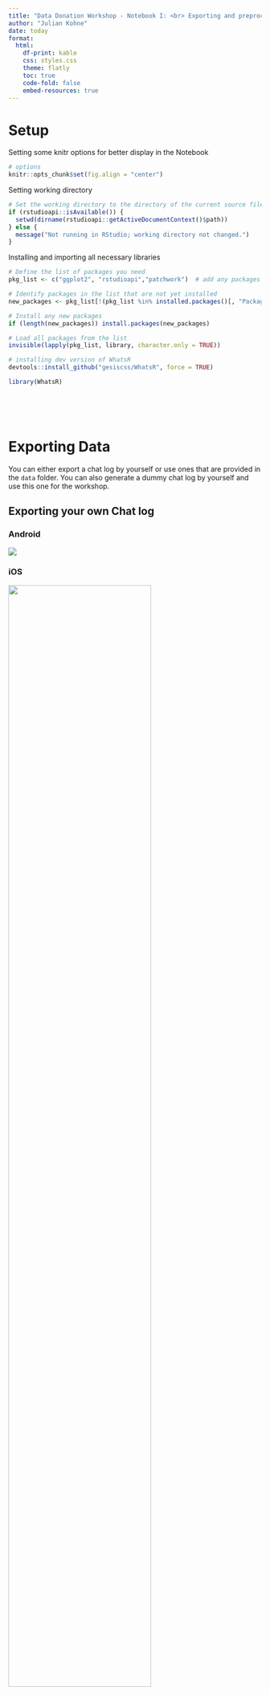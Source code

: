 ```yaml
---
title: "Data Donation Workshop - Notebook I: <br> Exporting and preprocessing WhatsApp Chat Logs"
author: "Julian Kohne"
date: today
format:
  html:
    df-print: kable
    css: styles.css
    theme: flatly      
    toc: true          
    code-fold: false
    embed-resources: true
---
```


# Setup

Setting some knitr options for better display in the Notebook
```r
# options
knitr::opts_chunk$set(fig.align = "center")
```

Setting working directory
```r
# Set the working directory to the directory of the current source file
if (rstudioapi::isAvailable()) {
  setwd(dirname(rstudioapi::getActiveDocumentContext()$path))
} else {
  message("Not running in RStudio; working directory not changed.")
}

```

Installing and importing all necessary libraries
```r
# Define the list of packages you need
pkg_list <- c("ggplot2", "rstudioapi","patchwork")  # add any packages you need

# Identify packages in the list that are not yet installed
new_packages <- pkg_list[!(pkg_list %in% installed.packages()[, "Package"])]

# Install any new packages
if (length(new_packages)) install.packages(new_packages)

# Load all packages from the list
invisible(lapply(pkg_list, library, character.only = TRUE))

```

```r
# installing dev version of WhatsR
devtools::install_github("gesiscss/WhatsR", force = TRUE)
```

```r
library(WhatsR)
```

<br><br><br>

# Exporting Data

You can either export a chat log by yourself or use ones that are provided in the `data` folder. You can also generate a dummy chat log by yourself and use this one for the workshop.

## Exporting your own Chat log

::: {.panel-tabset}

### Android

![](../Images/DataExport_Guide_Android.png)

### iOS

![](../Images/WhatsApp_DataExport_iOS.png){width="75%"}
:::

The easiest option is to export your chat log file using the email option. This will send you either a plain .txt file or a zip file containing your chat log file. After downloading the file attachment from the email, you can unzip the file (if necessary) to get access to the .txt file with your chat log.

## Using the provided Chat log(s)

You can find several pre-generated chat logs in the `data` folder. You can use these files for the workshop.

## Generating a dummy chat log

```r

# checking documentation
??create_chatlog

# generating a chat log file [prints to console and to a file]
WhatsR::create_chatlog(
  n_messages = 150,
  n_chatters = 2,
  n_emoji = 50,
  n_diff_emoji = 20,
  n_links = 20,
  n_locations = 5,
  n_smilies = 20,
  n_diff_smilies = 15,
  n_media = 10,
  media_excluded = TRUE,
  n_sdp = 3,
  n_deleted = 5,
  startdate = "01.01.2019",
  enddate = "31.12.2022",
  language = "german",
  time_format = "24h",
  os = "android",
  path = getwd(),
  chatname = "Simulated_WhatsR_chatlog"
  )

```

<br><br><br>

# Chat Log File Structure

The chat log file is saved as a `.txt` file and can be opened with any text editor of your choice. Some good options are:

1. Windows: [Notepad++](https://notepad-plus-plus.org/)

2. MacOS: [TextMate](https://macromates.com/)

3. Linux: [Notepadqq](https://notepadqq.com/s/)


## General Structure

In the most basic form, a chat log file consists of a list of messages with **3 part each**

1. <span class="bg-blue">**Timestamp**</span>: Date and time when the message was sent

2. <span class="bg-green">**Sender Name:**</span> The name or telephone number of the person who sent the message. If the person who exported the message has not
saved the sender in their phone contacts, this will display the senders phone number in this format `+49 1234567890`. If the sender is saved in the
telephone contacts, the corresponding name will be displayed.

3. <span class="bg-yellow">**Message Body:**</span> The message that was send. Includes emoji, smileys, links, locations. For voice or video calls, an indicator is present in the text file. The same is true for sent media files or attached files.

`Example Structure for: Android, German, 24h time format:`

-----

<div class="codeblock">
  <pre>
<span class="bg-blue">01.01.16, 03:14</span> - <span class="bg-green">Janae:</span><span class="bg-yellow"> Duis cum dolor congue posuere dignissim proin :D :D</span>
<span class="bg-blue">01.01.16, 04:38</span> - <span class="bg-green">Kelsee:</span><span class="bg-yellow"> Commodo ullamcorper scelerisque ligula?  🧗🏽‍♂️ 👉</span>
<span class="bg-blue">08.01.16, 10:49</span> - <span class="bg-green">Janae:</span><span class="bg-yellow"> &lt;Videonachricht weggelassen&gt;</span>
<span class="bg-blue">15.01.16, 19:18</span> - <span class="bg-green">Kelsee:</span><span class="bg-yellow"> &lt;Medien ausgeschlossen&gt;</span>
<span class="bg-blue">13.02.16, 10:48</span> - <span class="bg-green">Janae:</span><span class="bg-yellow"> Erat?!
🏃🏽 🤸🏾‍♀</span>
<span class="bg-blue">14.02.16, 09:49</span> - <span class="bg-green">Janae:</span></span><span class="bg-yellow"> Ultricies in pellentesque</span>
  </pre>
</div>

-----

Unfortunately, even though the chat log file looks very well structured at first, there are many factors influencing the exact layout of the file. This can make it difficult to process multiple files coming from different people using different phones and having different settings. The following factors all influence the layout of the chat log file:

- Whether the file was exported with or without media files
- Whether the file exported from an Android or iOS phone
- The language setting of the phone the file was exported from
- The time format setting of the phone the file was exported from

Let's go through these one by one and check the differences!

## With media and without media

As mentioned before, the chat log file can be exported with or without media files. If the file is exported with media files, the chat log file will contain a line containing a media file indicator string and the name of the file. If the file is exported without media files, the chat log file will contain a line indicating that a media file was excluded.

::: {.panel-tabset}

### With media

`Example Structure for: Android, German, 24h time format:`

<div class="codeblock">
  <pre>
06.04.19, 09:14</span> - Frank: Schickst du das Foto von gestern mal? :D :D
06.04.19, 09:38</span> - Bob: KLar! Moment...
06.04.19, 11:18</span> - Bob:<span class="bg-yellow"> ‎IMG-20231223-WA0000.jpg (Datei angehängt)</span>
06.04.19, 11:48</span> - Frank: Und das Video?
06.04.19, 11:49</span> - Bob: Kommt sofort!
06.04.19, 11:49</span> - Frank:</span><span class="bg-yellow"> ‎VID-20231227-WA0002.mp4 (Datei angehängt)</span>
  </pre>
</div>

### Without media

`Example Structure for: Android, German, 24h time format:`

<div class="codeblock">
  <pre>
06.04.19, 09:14</span> - Frank: Schickst du das Foto von gestern mal? :D :D
06.04.19, 09:38</span> - Bob: KLar! Moment...
06.04.19, 11:18</span> - Bob:<span class="bg-yellow"> &lt;Medien ausgeschlossen&gt;</span>
06.04.19, 11:48</span> - Frank: Und das Video?
06.04.19, 11:49</span> - Bob: Kommt sofort!
06.04.19, 11:49</span> - Frank:</span><span class="bg-yellow"> &lt;Medien ausgeschlossen&gt;</span>
  </pre>
</div>


:::

## User vs. System generated messages

WhatsApp adds some information into chat logs as system messages. These are problematic for parsing because they do have a timestamp but not sender. 

`Example Structure for: Android, German, 24h time format:`

<div class="codeblock">
  <pre>
</span><span class="bg-yellow">27.01.19, 18:51 - Nachrichten und Anrufe sind Ende-zu-Ende-verschlüsselt. Niemand außerhalb dieses Chats kann sie lesen oder anhören, nicht einmal WhatsApp. Tippe, um mehr zu erfahren.</span>
06.04.19, 09:14</span> - Frank: Schickst du das Foto von gestern mal? :D :D
06.04.19, 09:38</span> - Bob: KLar! Moment...
06.04.19, 11:18</span> - Bob: &lt;Medien ausgeschlossen&gt;
06.04.19, 11:48</span> - Frank: Und das Video?
06.04.19, 11:49</span> - Bob: Kommt sofort!
06.04.19, 11:49</span> - Frank: &lt;Medien ausgeschlossen&gt;
</span><span class="bg-yellow">06.04.19, 11:49 - Frank hat eine neue Telefonnummer. Tippe, um eine Nachricht zu schreiben oder die neue Nummer hinzuzufügen.</span>
  </pre>
</div>


## Language

The exact strings of media file indiators and system messages differ, depending on the language settings of the exporting phones. This makes
it more difficult to parse data from chat logs exported from phones with different language settings.

::: {.callout-tip}
The language setting of the exporting phone only affects the messages inserted by WhatsApp into the chat.
The actual message content is **always** in the language that the people also write in. This can result in a chat where the
system messages and media indicators are in a different language than the actual chat messages.
:::


::: {.panel-tabset}

### German

`Example Structure for: Android, German, 24h time format:`

<div class="codeblock">
  <pre>
</span><span class="bg-yellow">27.01.19, 18:51 - Nachrichten und Anrufe sind Ende-zu-Ende-verschlüsselt. Niemand außerhalb dieses Chats kann sie lesen oder anhören, nicht einmal WhatsApp. Tippe, um mehr zu erfahren.</span>
06.04.19, 09:14</span> - Frank: Schickst du das Foto von gestern mal? :D :D
06.04.19, 09:38</span> - Bob: KLar! Moment...
06.04.19, 11:18</span> - Bob: &lt;Medien ausgeschlossen&gt;
06.04.19, 11:48</span> - Frank: Und das Video?
06.04.19, 11:49</span> - Bob: Kommt sofort!
06.04.19, 11:49</span> - Frank: &lt;Medien ausgeschlossen&gt;
</span><span class="bg-yellow">06.04.19, 11:49 - Frank hat eine neue Telefonnummer. Tippe, um eine Nachricht zu schreiben oder die neue Nummer hinzuzufügen.</span>
  </pre>
</div>

### English

`Example Structure for: Android, English, 24h time format:`

<div class="codeblock">
  <pre>
</span><span class="bg-yellow">27.01.19, 18:51 - Messages and calls are end-to-end encrypted. No one outside of this chat, not even WhatsApp, can read or listen to them.</span>
06.04.19, 09:14</span> - Frank: Schickst du das Foto von gestern mal? :D :D
06.04.19, 09:38</span> - Bob: KLar! Moment...
06.04.19, 11:18</span> - Bob: &lt;media omitted&gt;
06.04.19, 11:48</span> - Frank: Und das Video?
06.04.19, 11:49</span> - Bob: Kommt sofort!
06.04.19, 11:49</span> - Frank: &lt;media omitted&gt;
</span><span class="bg-yellow">06.04.19, 11:49 - Frank changed their phone number to a new number. Tap to message or add the new number.</span>
  </pre>
</div>

:::

### Media file indicators

::: {.panel-tabset}

### German

`Example Structure for: Android, German, 24h time format:`

<div class="codeblock">
  <pre>
</span>27.01.19, 18:51 - Nachrichten und Anrufe sind Ende-zu-Ende-verschlüsselt. Niemand außerhalb dieses Chats kann sie lesen oder anhören, nicht einmal WhatsApp. Tippe, um mehr zu erfahren.
06.04.19, 09:14</span> - Frank: Schickst du das Foto von gestern mal? :D :D
06.04.19, 09:38</span> - Bob: KLar! Moment...
06.04.19, 11:18</span> - Bob: <span class="bg-yellow">&lt;Medien ausgeschlossen&gt;</span>
06.04.19, 11:48</span> - Frank: Und das Video?
06.04.19, 11:49</span> - Bob: Kommt sofort!
06.04.19, 11:49</span> - Frank: <span class="bg-yellow">&lt;Medien ausgeschlossen&gt;</span>
06.04.19, 11:49 - Frank hat eine neue Telefonnummer. Tippe, um eine Nachricht zu schreiben oder die neue Nummer hinzuzufügen.
  </pre>
</div>

### English

`Example Structure for: Android, English, 24h time format:`

<div class="codeblock">
  <pre>
</span>27.01.19, 18:51 - Messages and calls are end-to-end encrypted. No one outside of this chat, not even WhatsApp, can read or listen to them.
06.04.19, 09:14</span> - Frank: Schickst du das Foto von gestern mal? :D :D
06.04.19, 09:38</span> - Bob: KLar! Moment...
06.04.19, 11:18</span> - Bob: <span class="bg-yellow">&lt;media omitted&gt;</span>
06.04.19, 11:48</span> - Frank: Und das Video?
06.04.19, 11:49</span> - Bob: Kommt sofort!
06.04.19, 11:49</span> - Frank: <span class="bg-yellow">&lt;media omitted&gt;</span>
06.04.19, 11:49 - Frank changed their phone number to a new number. Tap to message or add the new number.
  </pre>
</div>

:::

## AM/PM vs. 24h format

The timestamps in the exported chat logs depend on the date and time settings of the exporting phone. The most common formats are the 24h format and the AM/PM format. The 24h format is more common in Europe, while the AM/PM format is more common in the US.

::: {.panel-tabset}

### 24h format

`Example Structure for: Android, German, 24h time format:`

<div class="codeblock">
  <pre>
<span class="bg-yellow">27.01.19, 18:51</span> - Nachrichten und Anrufe sind Ende-zu-Ende-verschlüsselt. Niemand außerhalb dieses Chats kann sie lesen oder anhören, nicht einmal WhatsApp. Tippe, um mehr zu erfahren.
<span class="bg-yellow">06.04.19, 09:14</span> - Frank: Schickst du das Foto von gestern mal? :D :D
<span class="bg-yellow">06.04.19, 09:38</span> - Bob: KLar! Moment...
<span class="bg-yellow">06.04.19, 11:18</span> - Bob: &lt;Medien ausgeschlossen&gt;
<span class="bg-yellow">06.04.19, 11:48</span> - Frank: Und das Video?
<span class="bg-yellow">06.04.19, 11:49</span> - Bob: Kommt sofort!
<span class="bg-yellow">06.04.19, 11:49</span> - Frank: &lt;Medien ausgeschlossen&gt;
<span class="bg-yellow">06.04.19, 11:49</span> - Frank hat eine neue Telefonnummer. Tippe, um eine Nachricht zu schreiben oder die neue Nummer hinzuzufügen.
  </pre>
</div>

### AM/PM format

`Example Structure for: Android, German, am/pm time format:`

<div class="codeblock">
  <pre>
<span class="bg-yellow">27.01.19, 06:51 PM</span> - Nachrichten und Anrufe sind Ende-zu-Ende-verschlüsselt. Niemand außerhalb dieses Chats kann sie lesen oder anhören, nicht einmal WhatsApp. Tippe, um mehr zu erfahren.
<span class="bg-yellow">06.04.19, 09:14 PM</span> - Frank: Schickst du das Foto von gestern mal? :D :D
<span class="bg-yellow">06.04.19, 09:38 PM</span> - Bob: KLar! Moment...
<span class="bg-yellow">06.04.19, 11:18 PM</span> - Bob: &lt;media omitted&gt;
<span class="bg-yellow">06.04.19, 11:48 PM</span> - Frank: Und das Video?
<span class="bg-yellow">06.04.19, 11:49 PM</span> - Bob: Kommt sofort!
<span class="bg-yellow">06.04.19, 11:49 PM</span> - Frank: &lt;media omitted&gt;
<span class="bg-yellow">06.04.19, 11:49 PM</span> - Frank hat eine neue Telefonnummer. Tippe, um eine Nachricht zu schreiben oder die neue Nummer hinzuzufügen.
  </pre>
</div>

:::



## Android vs. iOS

Unfortunately, chats exported from Android and iOS phones have different structures with respect to multiple features. The following are some of the differences:

### Timestamps

For both phones, the timestamp depends mainly on the setting of the exporting phone. The most frequent formats chosen are the 24h format and the AM/PM format. The 24h format is more common in Europe, while the AM/PM format is more common in the US. However, even for the same timestamps, iOS and Android can have different formattings. For example, the following timestamps are the same but formatted differently:

::: {.panel-tabset}

### Android

`Example Structure for: Android, English, 24h time format:`

<div class="codeblock">
  <pre>
<span class="bg-yellow">06.04.19, 09:14</span> - Frank: Hi Bob, how are you doing?
<span class="bg-yellow">06.04.19, 09:38</span> - Bob: Fine, how about you?
<span class="bg-yellow">06.04.19, 11:18</span> - Bob: Did you see the game yesterday?
<span class="bg-yellow">06.04.19, 11:48</span> - Frank: Yes!! What a great overtime finish!
<span class="bg-yellow">06.04.19, 11:49</span> - Bob: For real! I was so nervous!
<span class="bg-yellow">06.04.19, 10:49</span> - Frank: Wanna go to the stadium next time?
  </pre>
</div>

### iOS

`Example Structure for: iOS, English, 24h time format:`

<div class="codeblock">
  <pre>
<span class="bg-yellow">06.04.19, 09:14:23</span> - Frank: Hi Bob, how are you doing?
<span class="bg-yellow">06.04.19, 09:38:16</span> - Bob: Fine, how about you?
<span class="bg-yellow">06.04.19, 11:18:01</span> - Bob: Did you see the game yesterday?
<span class="bg-yellow">06.04.19, 11:48:56</span> - Frank: Yes!! What a great overtime finish!
<span class="bg-yellow">06.04.19, 11:49:33</span> - Bob: For real! I was so nervous!
<span class="bg-yellow">06.04.19, 10:49:12</span> - Frank: Wanna go to the stadium next time?
  </pre>
</div>

:::

As you can see, Chats exported from iPhones in 24h format have seconds in the timestamp, while chats exported from Android phones do not. This is a small difference but can cause problems when parsing the data and also represents a different level of time resolution.


### Media file indicators

For Android and iOs, the indicator strings for media files are different. This is true **both** for exports with media files and without media files.

#### With media files

::: {.panel-tabset}

### Android

`Example Structure for: Android, German, 24h time format:`

<div class="codeblock">
  <pre>
06.04.19, 09:14 - Frank: Schickst du das Foto von gestern mal? :D :D
06.04.19, 09:38 - Bob: KLar! Moment...
06.04.19, 11:18 - Bob:<span class="bg-yellow"> ‎IMG-20231223-WA0000.jpg (Datei angehängt)</span>
06.04.19, 11:48 - Frank: Und das Video?
06.04.19, 11:49 - Bob: Kommt sofort!
06.04.19, 10:49 - Frank:<span class="bg-yellow"> ‎VID-20231227-WA0002.mp4 (Datei angehängt)</span>
  </pre>
</div>

### iOS

`Example Structure for: iOS, German, 24h time format:`

<div class="codeblock">
  <pre>
06.04.19, 09:14:23 - Frank: Schickst du das Foto von gestern mal? :D :D
06.04.19, 09:38:16 - Bob: KLar! Moment...
06.04.19, 11:18:01 - Bob:<span class="bg-yellow">&lt;Anhang: ‎IMG-20231223-WA0000.jpg&gt;</span>
06.04.19, 11:48:56 - Frank: Und das Video?
06.04.19, 11:49:33 - Bob: Kommt sofort!
06.04.19, 10:49:12 - Frank:<span class="bg-yellow">&lt;Anhang: ‎VID-20231227-WA0002.mp4&gt;</span>
  </pre>
</div>

:::

#### Without media files

::: {.panel-tabset}

### Android

`Example Structure for: Android, German, 24h time format:`

<div class="codeblock">
  <pre>
06.04.19, 09:14 - Frank: Schickst du das Foto von gestern mal? :D :D
06.04.19, 09:38 - Bob: KLar! Moment...
06.04.19, 11:18 - Bob:<span class="bg-yellow"> &lt;Medien ausgeschlossen&gt;</span>
06.04.19, 11:48 - Frank: Und das Video?
06.04.19, 11:49 - Bob: Kommt sofort!
06.04.19, 10:49 - Frank:</span><span class="bg-yellow"> &lt;Medien ausgeschlossen&gt;</span>
  </pre>
</div>

### iOS

`Example Structure for: iOS, German, 24h time format:`

<div class="codeblock">
  <pre>
06.04.19, 09:14:23 - Frank: Schickst du das Foto von gestern mal? :D :D
06.04.19, 09:38:16 - Bob: KLar! Moment...
06.04.19, 11:18:01 - Bob:<span class="bg-yellow">Bild weggelassen</span>
06.04.19, 11:48:56 - Frank: Und das Video?
06.04.19, 11:49:33 - Bob: Kommt sofort!
06.04.19, 10:49:12 - Frank:</span><span class="bg-yellow">Video weggelassen</span>
  </pre>
</div>

:::

<br><br><br>

# Parsing Chat log file(s)

To effectively parse a WhatsApp chat log, we need to know the operating system of the device that exported the chat log, the language setting of the exporting phone, the date-time format of the operating phone and whether the file was exported including media files or not. Because WhatsApp data donations do not provide us with this meta-information, we need to infer it from the structure of the chat logs automatically, and then use the settings to parse the data.

```mermaid
 flowchart TD
    A1[Read Chat File] --> A2[Detect phone OS based on media indicators and time format]
    A2 -- iOS --> A3[Detect phone language setting based on media indicators and system messages]
    A2 -- Android --> A3[Detect phone language setting based on media indicators and system messages]
    A3 -- German--> A4[Replace special characters and delete left-to-right-markers and non-zero-width-breaking-spaces]
    A3 -- English--> A4[Replace special characters and delete left-to-right-markers and non-zero-width-breaking-spaces]
    A4 --> A5[Parse each message into a DateTime, Sender, and Message column]
    A5 --> B1[Timestamp]
    A5 --> B2[Sender]
    A5 --> B3[Message]
    B3 --> B4[Distinguish user-generated messages from system messages]
    B4 --> C1[System Messages]
    B4 --> D1[Message Text]
    D1 --> A7[Detecting self-deleting photos]
    A7 --> A8[Extracting message features from message column]
    A8 --> A9[Emoji]
    A9 --> A20[EmojiDescriptions]
    A8 --> A10[Smilies]
    A8 --> A11[URLs]
    A8 --> A12[Media Files]
    B1 --> A13[Time Order]
    B1 --> A14[Display Order]
    A8 --> A16[Locations]
    A8 --> A17[Flat message]
    A19 --> A18[Token Count]
    A17 --> A19[Tokenized Version]

    %% Define a class for the colored nodes
    classDef colored fill:#a3d9ff, stroke:#333, stroke-width:2px;

    %% Apply the class to nodes B1, B2, B3, C1, and A9-A19
    class D1,A20,B1,B2,B3,C1,A9,A10,A11,A12,A13,A14,A15,A16,A17,A18,A19 colored;

```

To do this by hand, we would need to:

- build our own list of Regexes to detect WhatsApp System Messages
- RegExes detect all varieties of timestamps
- RegExes to detect media files
- Do all of this for multiple operating systems, languages, time settings and for exports including and not including media files

Luckily, the `WhatsR` package includes all of this already and does it as automatically as possible! Lets use it to parse a chat log file!

```r
# opening documentation
??parse_chat()
```


```r
# Running example:
data <- parse_chat(
  path = system.file("englishandroid24h.txt", package = "WhatsR"),
  anonymize = FALSE
  )
```

```r
colnames(data)
```

```r
dim(data)
```

```r
head(data)
```

:::{callout-tip}
If you're using the GitHub dev version of `WhatsR`, the parsed dataframe also contains the inferred phone language, detected operating system, and time the exported chat log was parsed. The CRAN version of the package does not contain this feature yet.
:::

```r
attributes(data)$language
attributes(data)$detectedOS
as.POSIXct(attributes(data)$parsedAt)
```


<br><br><br>

# Explore your own data

You can now use the `parse_chat` function to parse the example chat files or your own chat files.

 - Is everything parsed correctly?
 - Does your data contain all variables?
 - Is there anything that is going wrong?
 - Is there anything you are missing?

## Parsing Data

```r
# TODO: replace the path variable with the path to your txt file
data <- parse_chat("PATH_TO_YOUR_FILE", anonymize = FALSE)
```

## Summarizing parsed Data

```r
dim(data)
attributes(data)$language
attributes(data)$detectedOS
as.POSIXct(attributes(data)$parsedAt)
```


```r
??summarize_chat
summarize_chat(data, exclude_sm = TRUE)

```


```r
??summarize_tokens_per_person
summarize_tokens_per_person(data, exclude_sm = TRUE)
```
# Visualizing your own Data

The WhatsR package has a variety of functions to visualize your data. You can check some examples here and check out your own dataset!

```r
# Overview of all available functions
??WhatsR
```

## Visualizing Messaging

```r
# checking documentation
??plot_messages

# Plotting amount of messages
p1 <- plot_messages(data, plot = "bar", exclude_sm = TRUE)
p2 <- plot_messages(data, plot = "cumsum", exclude_sm = TRUE)
p3 <- plot_messages(data, plot = "heatmap", exclude_sm = TRUE)
p4 <- plot_messages(data, plot = "pie", exclude_sm = TRUE)

```


```r
# checking documentation
??plot_tokens

# Plotting amount of messages
p5 <- plot_tokens(data, plot = "bar", exclude_sm = TRUE);p5
p6 <- plot_tokens(data, plot = "box", exclude_sm = TRUE);p6
p7 <- plot_tokens(data, plot = "violin", exclude_sm = TRUE);p7
p8 <- plot_tokens(data, plot = "cumsum", exclude_sm = TRUE);p8

```


```r
# socumentation
??plot_tokens_over_time

# Plotting amount of tokens over time
p9 <- plot_tokens_over_time(data,
                            plot = "year",
                            exclude_sm = TRUE)

p10 <- plot_tokens_over_time(data,
                             plot = "day",
                             exclude_sm = TRUE)

p11 <- plot_tokens_over_time(data,
                             plot = "hour",
                             exclude_sm = TRUE)

p12 <- plot_tokens_over_time(data,
                             plot = "heatmap",
                             exclude_sm = TRUE)

p13 <- plot_tokens_over_time(data,
                             plot = "alltime",
                             exclude_sm = TRUE)

```

## Plotting sent Links

```r
# documentation
??plot_links

# Plotting amount of links
p14 <- plot_links(data, plot = "bar", exclude_sm = TRUE)
p15 <- plot_links(data, plot = "splitbar", exclude_sm = TRUE)
p16 <- plot_links(data, plot = "heatmap", exclude_sm = TRUE)
p17 <- plot_links(data, plot = "cumsum", exclude_sm = TRUE)

```
## Plotting sent Smilies

```r
# documentation
??plot_smilies

# Plotting amount of smilies
p18 <- plot_smilies(data, plot = "bar", exclude_sm = TRUE)
p19 <- plot_smilies(data, plot = "splitbar", exclude_sm = TRUE)
p20 <- plot_smilies(data, plot = "heatmap", exclude_sm = TRUE);p20
p21 <- plot_smilies(data, plot = "cumsum", exclude_sm = TRUE)

```

## Plotting Sent Emoji

```r
# checking documentation
??plot_emoji

# Plotting amount of messages
p22 <- plot_emoji(data,
 plot = "bar",
 min_occur = 1,
 exclude_sm = TRUE,
 emoji_size = 5)

p23 <- plot_emoji(data,
 plot = "splitbar",
 min_occur = 1,
 exclude_sm = TRUE,
 emoji_size = 5);p23

p24 <- plot_emoji(data,
 plot = "heatmap",
 min_occur = 1,
 exclude_sm = TRUE);p24

p25 <- plot_emoji(data,
 plot = "cumsum",
 min_occur = 1,
 exclude_sm = TRUE)

```

## Checking Reaction Times

```r
# check documentation
??plot_replytimes

# Plotting distribution of reaction times
p26 <- plot_replytimes(data,
                       type = "replytime",
                       exclude_sm = TRUE)

p27 <- plot_replytimes(data,
                       type = "reactiontime",
                       exclude_sm = TRUE)

```
## Checking Lexical Dispersion

```r
# checking documentation
??plot_lexical_dispersion

# Plotting lexical dispersion 
# TODO: change the TESTWORD to a word conatined in your chat
plot <- plot_lexical_dispersion(data,
                                  keywords = c("problem"),
                                  exclude_sm = TRUE)

```

```r
# printing the plot
plot
```

## Plotting Network of Replies

```r
# checking documentation
??plot_network

# Plotting response network
plot_network(data,
             edgetype = "n",
             collapse_sessions = TRUE,
             exclude_sm = TRUE)

```

## Plotting Wordclouds

```r
# checking documentation
??plot_wordcloud

# plotting wordcloud
wordcloud <- plot_wordcloud(data, exclude_sm = TRUE)

split_wordcloud <- plot_wordcloud(data,
                                  exclude_sm = TRUE,
                                  comparison = TRUE,
                                  min_occur = 3)

```


```r

```


```r

```


```r

```


```r

```


```r

```


```r

```


```r

```


```r

```


```r

```


```r

```


```r

```


```r

```


```r

```
